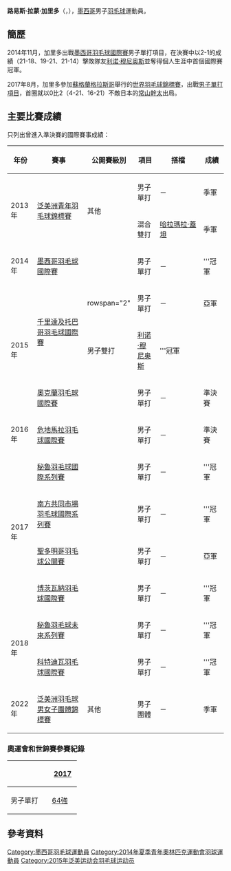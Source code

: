 {{noteTA|G1=Badminton}}
{{Infobox 羽球選手
| playername              = 路易斯·拉蒙·加里多<br/>{{lang|es|Luis Ramon Garrido}}
| image                   = 
| size                    = 
| caption                 = 
| birth_name              = 
| date_of_birth           = {{birth_date_and_age|1996|5|10}}
| place_of_birth          = 
| height                  = 
| weight                  = 
| event                   = 男子單打、男子雙打
| country                 = {{MEX}}
| years_started           = 
| handedness              = 
| coach                   = 
| highest_ranking         = 第106位（男單）
| date_of_highest_ranking = 2016年4月21日<ref name="ranking">[http://bwfcontent.tournamentsoftware.com/ranking/player.aspx?id=12623&player=934596 BWF World Ranking - Ranking of Luis Ramon GARRIDO (97943)]{{en}}</ref>
| current_ranking         = 第166位（男單）<br/>第1322位（男雙-[[约布·卡斯蒂略|卡斯蒂略]]）
| date_of_current_ranking = 2017年1月5日<ref>[http://bwfcontent.tournamentsoftware.com/ranking/category.aspx?id=12623&category=472 BWF World Ranking - BWF世界排名榜 (1/5/2017) - Men's singles]{{en}}</ref><ref>[http://bwfcontent.tournamentsoftware.com/ranking/category.aspx?id=12623&category=474 BWF World Ranking - BWF世界排名榜 (1/5/2017) - Men's doubles] {{Wayback|url=http://bwfcontent.tournamentsoftware.com/ranking/category.aspx?id=12623&category=474 |date=20170810034546 }}{{en}}</ref>
| played                  = 81勝–46負（男單）<br/>7勝–11負（男雙）<br/>8勝–1負（混雙）
| titles                  = 
| bwf_profile             = 20A85CE7-FC4D-406B-8177-B869D6D9C9CA
| bwf_id                  = 97943
| updated                 = 2017年1月5日
}}
{{MedalTableTop|width=286px}}
{{MedalSport | 男子[[羽毛球|羽毛球]]}}
{{MedalCountry | {{MEX}}}}
{{MedalCompetition | [[泛美洲羽毛球男女子團體錦標賽|泛美洲羽毛球男女子團體錦標賽]]}}
{{MedalBronze| [[2022年泛美洲羽毛球男女子團體錦標賽|2022年 阿卡普爾科]] | 男子團體 }}
{{MedalCompetition | [[泛美洲青年羽毛球錦標賽|泛美洲青年羽毛球錦標賽]]}}
{{MedalBronze| [[2013年泛美洲青年羽毛球錦標賽|2013年 巴亞爾塔港]] | 男子單打 }}
{{MedalBronze| [[2013年泛美洲青年羽毛球錦標賽|2013年 巴亞爾塔港]] | 混合雙打 }}
{{MedalBottom}}
'''路易斯·拉蒙·加里多'''（{{lang-es|Luis Ramon Garrido}}，{{bd|1996年|5月10日}}），[[墨西哥|墨西哥]]男子[[羽毛球|羽毛球]]運動員。

==簡歷==
2014年11月，加里多出戰[[2014年墨西哥羽毛球國際賽|墨西哥羽毛球國際賽]]男子單打項目，在決賽中以2-1的成績（21-18、19-21、21-14）擊敗隊友[[利诺·穆尼奥斯|利诺·穆尼奥斯]]並奪得個人生涯中首個國際賽冠軍。

2017年8月，加里多參加[[蘇格蘭|蘇格蘭]][[格拉斯哥|格拉斯哥]]舉行的[[2017年世界羽毛球錦標賽|世界羽毛球錦標賽]]，出戰[[2017年世界羽毛球錦標賽男子單打項目|男子單打項目]]，首圈就以0比2（4-21、16-21）不敵日本的[[常山幹太|常山幹太]]出局。

==主要比賽成績==
只列出曾進入準決賽的國際賽事成績：
{| class=wikitable style="text-align:center; font-size:small;" 
!width="50"|年份
!width="200"|賽事
!width="80"|公開賽級別
!width="60"|項目
!width="150"|搭檔
!width="50"|成績
|-
!rowspan="2"|2013年
|rowspan="2"|[[2013年泛美洲青年羽毛球錦標賽|泛美洲青年羽毛球錦標賽]]
|rowspan="2"|其他
|男子單打
|－
|bgcolor="#b8860b"|季軍
|-
|混合雙打
|[[哈拉瑪拉·蓋坦|哈拉瑪拉·蓋坦]]
|bgcolor="#b8860b"|季軍
|-
!rowspan="1"|2014年
|[[2014年墨西哥羽毛球國際賽|墨西哥羽毛球國際賽]]
|{{BWFIS}}
|男子單打
|－
|bgcolor="gold"|'''冠軍
|-
!rowspan="3"|2015年
|rowspan="2"|[[2015年千里達及托巴哥羽毛球國際賽|千里達及托巴哥羽毛球國際賽]]
|rowspan="2" {{BWFIS}}
|男子單打
|－
|bgcolor="silver"|亞軍
|-
|男子雙打
|[[利诺·穆尼奥斯|利诺·穆尼奥斯]]
|bgcolor="gold"|'''冠軍
|-
|[[2015年奧克蘭羽毛球國際賽|奧克蘭羽毛球國際賽]]
|{{BWFIS}}
|男子單打
|－
|bgcolor="#b8860b"|準決賽
|-
!rowspan="1"|2016年
|[[2016年危地馬拉羽毛球國際賽|危地馬拉羽毛球國際賽]]
|{{BWFIS}}
|男子單打
|－
|bgcolor="#b8860b"|準決賽
|-
!rowspan="4"|2017年
|[[2017年秘魯羽毛球國際系列賽|秘魯羽毛球國際系列賽]]
|{{BWFIS}}
|男子單打
|－
|bgcolor="gold"|'''冠軍
|-
|[[2017年南方共同市場羽毛球國際系列賽|南方共同市場羽毛球國際系列賽]]
|{{BWFIS}}
|男子單打
|－
|bgcolor="gold"|'''冠軍
|-
|[[2017年聖多明哥羽毛球公開賽|聖多明哥羽毛球公開賽]]
|{{BWFIS}}
|男子單打
|－
|bgcolor="silver"|亞軍
|-
|[[2017年博茨瓦納羽毛球國際賽|博茨瓦納羽毛球國際賽]]
|{{BWFIS}}
|男子單打
|－
|bgcolor="gold"|'''冠軍
|-
!rowspan="2"|2018年
|[[2018年秘魯羽毛球未來系列賽|秘魯羽毛球未來系列賽]]
|{{BWFFS}}
|男子單打
|－
|bgcolor="gold"|'''冠軍
|-
|[[2018年科特迪瓦羽毛球國際賽|科特迪瓦羽毛球國際賽]]
|{{BWFIS}}
|男子單打
|－
|bgcolor="gold"|'''冠軍
|-
!rowspan="1"|2022年
|[[2022年泛美洲羽毛球男女子團體錦標賽|泛美洲羽毛球男女子團體錦標賽]]
|其他
|男子團體
|－
|bgcolor="#b8860b"|季軍
|}
{{BWF賽事級別索引}}

===奧運會和世錦賽參賽紀錄===
{| class=wikitable style="text-align:center; font-size:small;" 
!
!width="50"|[[2017年世界羽毛球錦標賽|2017]]
|-
!width="80"|男子單打
|[[2017年世界羽毛球錦標賽男子單打項目|64強]]
|}

==參考資料==
{{Reflist}}

{{DEFAULTSORT:Garrido, Luis Ramon}}
[[Category:墨西哥羽毛球運動員|Category:墨西哥羽毛球運動員]]
[[Category:2014年夏季青年奧林匹克運動會羽球運動員|Category:2014年夏季青年奧林匹克運動會羽球運動員]]
[[Category:2015年泛美运动会羽毛球运动员|Category:2015年泛美运动会羽毛球运动员]]